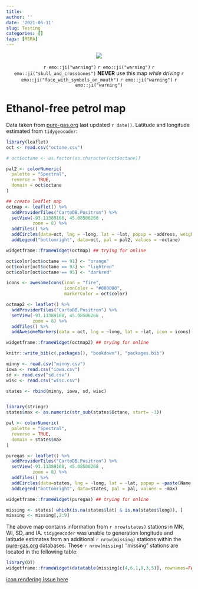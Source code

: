 ```yaml
---
title: 
author: ''
date: '2021-06-11'
slug: Testing
categories: []
tags: [MSRA]
---
```


<p align="center">
[![](scvc.PNG)](http://www.stcroixvalleycorvettes.com/)
</p>
<p align="center">
`r emo::ji("warning")` `r emo::ji("warning")` `r emo::ji("skull_and_crossbones")` **NEVER** use this map *while driving* `r emo::ji("face_with_symbols_on_mouth")` `r emo::ji("warning")` `r emo::ji("warning")` 
</p>

# Ethanol-free petrol map 

Data taken from [pure-gas.org](https://www.pure-gas.org/) last updated `r date()`. Latitude and longitude estimated from `tidygeocoder`:

```r
library(leaflet)
oct <- read.csv("octane.csv")

# oct$octane <- as.factor(as.character(oct$octane))

pal2 <- colorNumeric(
  palette = "Spectral",
  reverse = TRUE,
  domain = oct$octane
)

## create leaflet map
octmap <- leaflet() %>% 
  addProviderTiles("CartoDB.Positron") %>% 
  setView(-93.11389168, 45.08506268	,
          zoom = 8) %>%
  addTiles() %>%
  addCircles(data=oct, lng = ~long, lat = ~lat, popup = ~address, weight=10, color=~pal2(octane), opacity=1, radius=10) %>%
  addLegend("bottomright", data=oct, pal = pal2, values = ~octane)

widgetframe::frameWidget(octmap) ## trying for online

```


```r

oct$color[oct$octane == 91] <- "orange"
oct$color[oct$octane == 93] <- "lightred"
oct$color[oct$octane == 95] <- "darkred"

icons <- awesomeIcons(icon = "fire",
                      iconColor = "#000000",
                      markerColor = oct$color)

octmap2 <- leaflet() %>%
  addProviderTiles("CartoDB.Positron") %>% 
  setView(-93.11389168, 45.08506268	,
          zoom = 8) %>%
  addTiles() %>%
  addAwesomeMarkers(data = oct, lng = ~long, lat = ~lat, icon = icons) 

widgetframe::frameWidget(octmap2) ## trying for online

```


```r
knitr::write_bib(c(.packages(), "bookdown"), "packages.bib")

minny <- read.csv("minny.csv")
iowa <- read.csv("iowa.csv")
sd <- read.csv("sd.csv")
wisc <- read.csv("wisc.csv")

states <- rbind(minny, iowa, sd, wisc)


library(stringr)
states$max <- as.numeric(str_sub(states$Octane, start= -3))

pal <- colorNumeric(
  palette = "Spectral",
  reverse = TRUE,
  domain = states$max
)

puregas <- leaflet() %>% 
  addProviderTiles("CartoDB.Positron") %>% 
  setView(-93.11389168, 45.08506268	,
          zoom = 8) %>%
  addTiles() %>%
  addCircles(data=states, lng = ~long, lat = ~lat, popup = ~paste(Name, "<br>",Street.Address, "<br>", City, State, "<br>", Phone, "<br>", "Max Octane:", max), color=~pal(max), opacity=10) %>%
  addLegend("bottomright", data=states, pal = pal, values = ~max)

widgetframe::frameWidget(puregas) ## trying for online

missing <- states[ which(is.na(states$lat) & is.na(states$long)), ]
missing <- missing[,2:9]

```

The above map contains information from `r nrow(states)` stations in MN, WI, SD, and IA. `tidygeocoder` was unable to generation longitude and latitude estimates from an additional `r nrow(missing)` stations within the [pure-gas.org](https://www.pure-gas.org/) databases. These `r nrow(missing)` "missing" stations are located in the following table:

```r

library(DT)
widgetframe::frameWidget(datatable(missing[c(4,6,1,8,3,5)], rownames=FALSE, options = list(pageLength = 5)))  

```


[icon rendering issue here](https://github.com/rstudio/leaflet/issues/691)
